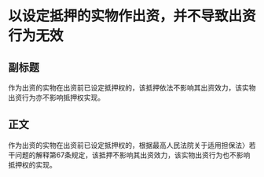 # 以设定抵押的实物作出资，并不导致出资行为无效
## 副标题
作为出资的实物在出资前已设定抵押权的，该抵押依法不影响其出资效力，该实物出资行为亦不影响抵押权实现。
## 正文
作为出资的实物在出资前已设定抵押权的，根据最高人民法院关于适用担保法〉若干问题的解释第67条规定，该抵押不影响其出资效力，该实物出资行为也不影响抵押权的实现。